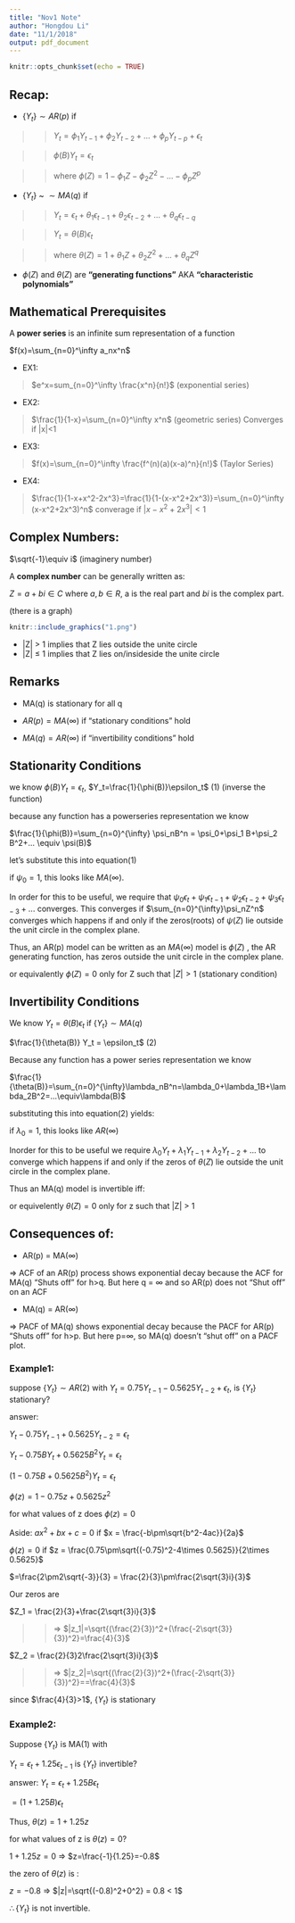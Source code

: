 ```yaml
---
title: "Nov1 Note"
author: "Hongdou Li"
date: "11/1/2018"
output: pdf_document
---
```


```r
knitr::opts_chunk$set(echo = TRUE)
```

## Recap:

+ $\{Y_t\} \sim AR(p)$ if 

>> $Y_t = \phi_1Y_{t-1}+\phi_2Y_{t-2}+...+\phi_pY_{t-p}+\epsilon_t$

>>$\phi(B)Y_t = \epsilon_t$

>>where $\phi(Z) = 1- \phi_1Z-\phi_2Z^2-...-\phi_pZ^p$

+ {$Y_t$} ~ $\sim MA(q)$ if 

>>$Y_t = \epsilon_t+\theta_1\epsilon_{t-1}+\theta_2\epsilon_{t-2}+...+\theta_q\epsilon_{t-q}$

>>$Y_t = \theta(B)\epsilon_t$

>>where $\theta(Z) = 1+\theta_1Z+\theta_2Z^2+...+\theta_qZ^q$

+ $\phi(Z)$ and $\theta(Z)$ are **"generating functions"** AKA **"characteristic polynomials"**

## Mathematical Prerequisites

A **power series** is an infinite sum representation of a function

$f(x)=\sum_{n=0}^\infty a_nx^n$

+ EX1:

> $e^x=sum_{n=0}^\infty \frac{x^n}{n!}$ (exponential series)

+ EX2:

> $\frac{1}{1-x}=\sum_{n=0}^\infty x^n$ (geometric series) Converges if |x|<1

+ EX3:

> $f(x)=\sum_{n=0}^\infty \frac{f^(n)(a)(x-a)^n}{n!}$ (Taylor Series)

+ EX4:

> $\frac{1}{1-x+x^2-2x^3}=\frac{1}{1-(x-x^2+2x^3)}=\sum_{n=0}^\infty (x-x^2+2x^3)^n$ converage if  $|x-x^2+2x^3|<1$

## Complex Numbers:

$\sqrt{-1}\equiv i$ (imaginery number)

A **complex number** can be generally written as:

$Z=a+bi \in C$ where $a,b\in R$, a is the real part and $bi$ is the complex part.

(there is a graph)
```r
knitr::include_graphics("1.png")
```

+ |Z| > 1 implies that Z lies outside the unite circle
+ |Z| $\le$ 1 implies that Z lies on/insideside the unite circle

## Remarks

+ MA(q) is stationary for all q 

+ $AR(p) =MA(\infty)$ if "stationary conditions" hold

+ $MA(q) = AR(\infty)$ if "invertibility conditions" hold

## Stationarity Conditions

we know $\phi(B)Y_t=\epsilon_t$, $Y_t=\frac{1}{\phi(B)}\epsilon_t$  (1) (inverse the function)

because any function has a powerseries representation we know 

$\frac{1}{\phi(B)}=\sum_{n=0}^{\infty} \psi_nB^n = \psi_0+\psi_1 B+\psi_2 B^2+... \equiv \psi(B)$

let's substitute this into equation(1)

\begin{center}
$Y_t=\psi(B)\epsilon_t$

$=(\psi_0+\psi_1 B+\psi_2 B^2+...)\epsilon_t$

$=\psi_0\epsilon_t+\psi_1\epsilon_{t-1}+\psi_2\epsilon_{t-2}+\psi_3\epsilon_{t-3}+...$

\end{center}
if $\psi_0=1$, this looks like $MA(\infty)$.

In order for this to be useful, we require that $\psi_0\epsilon_t+\psi_1\epsilon_{t-1}+\psi_2\epsilon_{t-2}+\psi_3\epsilon_{t-3}+...$ converges. This converges if $\sum_{n=0}^{\infty}\psi_nZ^n$ converges which happens if and only if the zeros(roots) of $\psi(Z)$ lie outside the unit circle in the complex plane.

Thus, an AR(p) model can be written as an $MA(\infty)$ model is $\phi(Z)$ \, the AR generating function, has zeros outside the unit circle in the complex plane.
\begin{center}
$\phi(z)\neq 0 $ for any Z such that $|Z|\le1$
\end{center}
or equivalently $\phi(Z)=0$ only for Z such that $|Z|>1$ (stationary condition)

## Invertibility Conditions

We know $Y_t=\theta(B)\epsilon_t$ if $\{Y_t\} \sim MA(q)$   

$\frac{1}{\theta(B)} Y_t = \epsilon_t$    (2)

Because any function has a power series representation we know

$\frac{1}{\theta(B)}=\sum_{n=0}^{\infty}\lambda_nB^n=\lambda_0+\lambda_1B+\lambda_2B^2=...\equiv\lambda(B)$

substituting this into equation(2) yields:
\begin{center}
$\lambda(B)Y_t=\epsilon_t$

$(\lambda_0+\lambda_1B+\lambda_2B^2+...)Y_t=\epsilon_t$

$\lambda_0Y_t+\lambda_1Y_{t-1}+\lambda_2Y_{t-2}+...=\epsilon_t$
\end{center}
if $\lambda_0=1$, this looks like $AR(\infty)$

Inorder for this to be useful we require $\lambda_0Y_t+\lambda_1Y_{t-1}+\lambda_2Y_{t-2}+...$ to converge which happens if and only if the zeros of $\theta(Z)$ lie outside the unit circle in the complex plane.

Thus an MA(q) model is invertible iff:
\begin{center}
$\theta(z)\neq0$ for any Z such that $|Z| \le 1$
\end{center}
or equivelently $\theta(Z)=0$ only for z such that |Z| > 1


## Consequences of:

+ AR(p) = MA($\infty$) 

=> ACF of an AR(p) process shows exponential decay because the ACF for MA(q) "Shuts off" for h>q. But here q = $\infty$ and so AR(p) does not "Shut off" on an ACF

+ MA(q) = AR($\infty$)

=> PACF of MA(q) shows exponential decay because the PACF for AR(p) "Shuts off" for h>p. But here p=$\infty$, so MA(q) doesn't "shut off" on a PACF plot.

### Example1:

suppose $\{Y_t\}\sim AR(2)$ with $Y_t=0.75Y_{t-1}-0.5625Y_{t-2}+\epsilon_t$, is $\{Y_t\}$ stationary?

answer: 

$Y_t-0.75Y_{t-1}+0.5625Y_{t-2}=\epsilon_t$

$Y_t-0.75BY_{t}+0.5625B^2Y_{t}=\epsilon_t$

$(1-0.75B+0.5625B^2)Y_{t}=\epsilon_t$

$\phi(z)=1-0.75z+0.5625z^2$

for what values of z does $\phi(z)=0$

Aside: $ax^2+bx+c=0$ if $x = \frac{-b\pm\sqrt{b^2-4ac}}{2a}$

$\phi(z)=0$ if $z = \frac{0.75\pm\sqrt{(-0.75)^2-4\times 0.5625}}{2\times 0.5625}$

$=\frac{2\pm2\sqrt{-3}}{3} = \frac{2}{3}\pm\frac{2\sqrt{3}i}{3}$

Our zeros are 

$Z_1 = \frac{2}{3}+\frac{2\sqrt{3}i}{3}$ 

>> => $|z_1|=\sqrt{(\frac{2}{3})^2+(\frac{-2\sqrt{3}}{3})^2}=\frac{4}{3}$

$Z_2 = \frac{2}{3}2\frac{2\sqrt{3}i}{3}$ 

>> => $|z_2|=\sqrt{(\frac{2}{3})^2+(\frac{-2\sqrt{3}}{3})^2}==\frac{4}{3}$

since $\frac{4}{3}>1$, $\{Y_t\}$ is stationary

### Example2:

Suppose $\{Y_t\}$ is MA(1) with 

$Y_t =\epsilon_t+1.25\epsilon_{t-1}$ is $\{Y_t\}$ invertible?

answer: $Y_t = \epsilon_t+1.25B\epsilon_t$

$=(1+1.25B)\epsilon_t$

Thus, $\theta(z)=1+1.25z$

for what values of z is $\theta(z)=0$?

$1+1.25z=0$ => $z=\frac{-1}{1.25}=-0.8$

the zero of $\theta(z)$ is :

$z=-0.8$ => $|z|=\sqrt{(-0.8)^2+0^2} = 0.8 < 1$

$\therefore \{Y_t\}$ is not invertible.